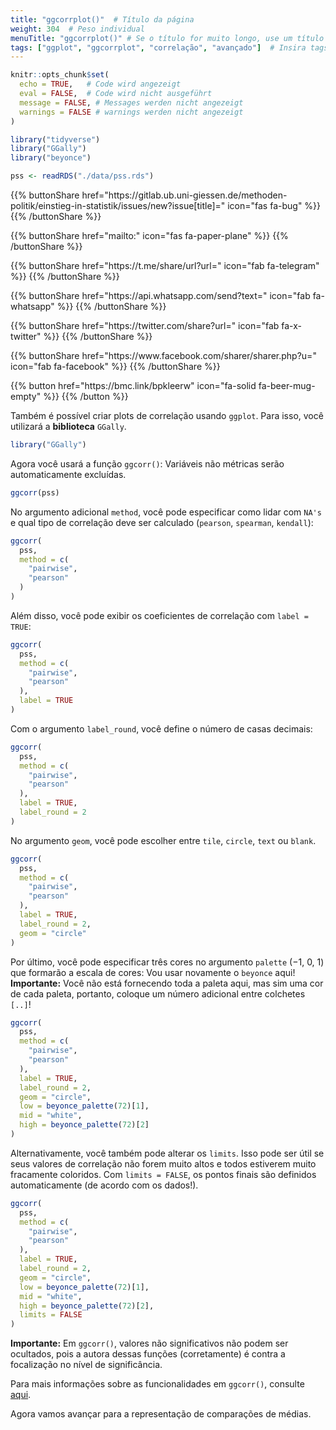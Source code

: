 ```yaml
---
title: "ggcorrplot()"  # Título da página
weight: 304  # Peso individual
menuTitle: "ggcorrplot()" # Se o título for muito longo, use um título curto aqui
tags: ["ggplot", "ggcorrplot", "correlação", "avançado"]  # Insira tags aqui; Palavra curta que descreve o que acontece na página
---
```

```r
knitr::opts_chunk$set(
  echo = TRUE,   # Code wird angezeigt
  eval = FALSE,  # Code wird nicht ausgeführt
  message = FALSE, # Messages werden nicht angezeigt
  warnings = FALSE # warnings werden nicht angezeigt
)

library("tidyverse")
library("GGally")
library("beyonce")

pss <- readRDS("./data/pss.rds")
```

{{% buttonShare href=\"https\:\/\/gitlab.ub.uni-giessen.de\/methoden-politik\/einstieg-in-statistik\/issues\/new?issue[title]=\" icon=\"fas fa-bug\" %}} {{% /buttonShare %}} 

{{% buttonShare href=\"mailto\:\" icon=\"fas fa-paper-plane\" %}} {{% /buttonShare %}}

{{% buttonShare href=\"https\:\/\/t.me\/share\/url?url=\" icon=\"fab fa-telegram\" %}} {{% /buttonShare %}}

{{% buttonShare href=\"https\:\/\/api.whatsapp.com\/send?text=\" icon=\"fab fa-whatsapp\" %}} {{% /buttonShare %}}

{{% buttonShare href=\"https\:\/\/twitter.com\/share?url=\" icon=\"fab fa-x-twitter\" %}} {{% /buttonShare %}}

{{% buttonShare href=\"https\:\/\/www.facebook.com\/sharer\/sharer.php?u=\" icon=\"fab fa-facebook\" %}} {{% /buttonShare %}}

{{% button href=\"https\:\/\/bmc.link\/bpkleerw\" icon=\"fa-solid fa-beer-mug-empty\" %}} {{% /button %}}

Também é possível criar plots de correlação usando `ggplot`. Para isso, você utilizará a **biblioteca** `GGally`.

```r
library("GGally")
```

Agora você usará a função `ggcorr()`: Variáveis não métricas serão automaticamente excluídas.

```r
ggcorr(pss)
```

No argumento adicional `method`, você pode especificar como lidar com `NA's` e qual tipo de correlação deve ser calculado (`pearson`, `spearman`, `kendall`):

```r
ggcorr(
  pss,
  method = c(
    "pairwise",
    "pearson"
  )
)
```

Além disso, você pode exibir os coeficientes de correlação com `label = TRUE`:

```r
ggcorr(
  pss,
  method = c(
    "pairwise",
    "pearson"
  ),
  label = TRUE
)
```

Com o argumento `label_round`, você define o número de casas decimais:
```r
ggcorr(
  pss,
  method = c(
    "pairwise",
    "pearson"
  ),
  label = TRUE,
  label_round = 2
)
```

No argumento `geom`, você pode escolher entre `tile`, `circle`, `text` ou `blank`. 
```r
ggcorr(
  pss,
  method = c(
    "pairwise",
    "pearson"
  ),
  label = TRUE,
  label_round = 2,
  geom = "circle"
)
```

Por último, você pode especificar três cores no argumento `palette` ($-1$, $0$, $1$) que formarão a escala de cores: Vou usar novamente o `beyonce` aqui! **Importante:** Você não está fornecendo toda a paleta aqui, mas sim uma cor de cada paleta, portanto, coloque um número adicional entre colchetes `[..]`!
```r
ggcorr(
  pss,
  method = c(
    "pairwise",
    "pearson"
  ),
  label = TRUE,
  label_round = 2,
  geom = "circle",
  low = beyonce_palette(72)[1],
  mid = "white", 
  high = beyonce_palette(72)[2]
)
```

Alternativamente, você também pode alterar os `limits`. Isso pode ser útil se seus valores de correlação não forem muito altos e todos estiverem muito fracamente coloridos. Com `limits = FALSE`, os pontos finais são definidos automaticamente (de acordo com os dados!).
```r
ggcorr(
  pss,
  method = c(
    "pairwise",
    "pearson"
  ),
  label = TRUE,
  label_round = 2,
  geom = "circle",
  low = beyonce_palette(72)[1],
  mid = "white", 
  high = beyonce_palette(72)[2],
  limits = FALSE
)
```

**Importante:** Em `ggcorr()`, valores não significativos não podem ser ocultados, pois a autora dessas funções (corretamente) é contra a focalização no nível de significância.

Para mais informações sobre as funcionalidades em `ggcorr()`, consulte [aqui](https://ggobi.github.io/ggally/reference/ggcorr.html?q=ggcorr).

Agora vamos avançar para a representação de comparações de médias.
